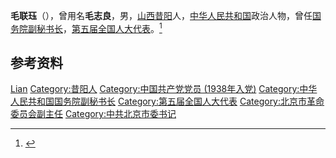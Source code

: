 '''毛联珏'''（{{bd|1922年||1985年|}}），曾用名'''毛志良'''，男，[[山西|山西]][[昔阳|昔阳]]人，[[中华人民共和国|中华人民共和国]]政治人物，曾任[[国务院副秘书长|国务院副秘书长]]，[[第五届全国人大代表|第五届全国人大代表]]。<ref>{{Cite book|title=中华人民共和国职官志|author=何虎生, 李耀东, 向常福主编|publisher=中国社会出版社|year=2003|isbn=9787800883934|location=北京|pages=}}</ref>

== 参考资料 ==
{{reflist}}

{{中国人物小作品}}

{{Authority control}}
{{DEFAULTSORT:Mao毛}}
[[Category:毛姓|Lian]]
[[Category:昔阳人|Category:昔阳人]]
[[Category:中国共产党党员_(1938年入党)|Category:中国共产党党员 (1938年入党)]]
[[Category:中华人民共和国国务院副秘书长|Category:中华人民共和国国务院副秘书长]]
[[Category:第五届全国人大代表|Category:第五届全国人大代表]]
[[Category:北京市革命委员会副主任|Category:北京市革命委员会副主任]]
[[Category:中共北京市委书记|Category:中共北京市委书记]]